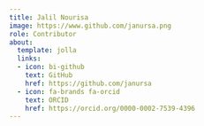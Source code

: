 ```yaml
---
title: Jalil Nourisa
image: https://www.github.com/janursa.png
role: Contributor
about:
  template: jolla
  links:
  - icon: bi-github
    text: GitHub
    href: https://github.com/janursa
  - icon: fa-brands fa-orcid
    text: ORCID
    href: https://orcid.org/0000-0002-7539-4396
---
```



